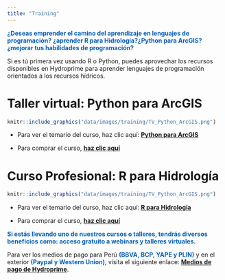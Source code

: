 ```yaml
---
title: "Training"
---
```


[**¿Deseas emprender el camino del aprendizaje en lenguajes de programación? ¿aprender R para Hidrología?¿Python para ArcGIS?¿mejorar tus habilidades de programación?**]{style="color: #045FB4;"}

Si es tú primera vez usando R o Python, puedes aprovechar los recursos
disponibles en Hydroprime para aprender lenguajes de programación orientados
a los recursos hídricos.

# **Taller virtual: Python para ArcGIS**

```r
knitr::include_graphics("data/images/training/TV_Python_ArcGIS.png")
```

- Para ver el temario del curso, haz clic aquí: [**Python para ArcGIS**](https://drive.google.com/file/d/1wAi0FbztUdw_sHX-shLHodJ-QoGxdpMr/)

- Para comprar el curso, [**haz clic aquí**]()

# **Curso Profesional: R para Hidrología**

```r
knitr::include_graphics("data/images/training/TV_Python_ArcGIS.png")
```

- Para ver el temario del curso, haz clic aquí: [**R para Hidrología**](https://drive.google.com/file/d/1A5ybBTkSbwAw8HYm8HfH9qXficrj5ahD/)

- Para comprar el curso, [**haz clic aquí**]()

[**Si estás llevando uno de nuestros cursos o talleres, tendrás diversos beneficios como: acceso gratuito a webinars y talleres virtuales.**]{style="color: #045FB4;"}

Para ver los medios de pago para Perú [**(BBVA, BCP, YAPE y PLIN)**]{style="color: #045FB4;"} y en el exterior [**(Paypal y Western Union)**]{style="color: #045FB4;"}, visita el siguiente enlace: [**Medios de pago de Hydroprime**](https://drive.google.com/file/d/1XMX6-tuIVCRSircSduglOSvvbtdZmrkl/).
